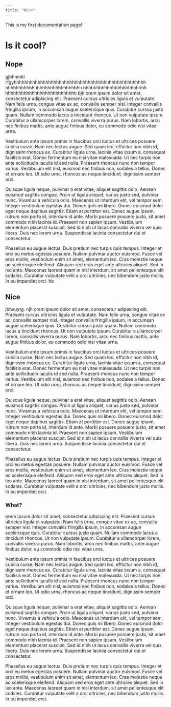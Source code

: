```yaml
---
title: "Nice"
---
```


This is my first documentation page!

# Is it cool?

## Nope
gjbhnmkl rfgyhhhhhhhhhhhhhhhhhhhhhhhhhhhhhhhhhhhhhhhhhhhhhhhhhh hhhhhhhhhhhhhhhhhhhhhhhhhhhhh hhhhhhhhhhhhhhhhhhhhhhhh hhhhhhhhhhhhhhhhhhhhhhhhhhh 
bjh
orem ipsum dolor sit amet, consectetur adipiscing elit. Praesent cursus ultricies ligula et vulputate. Nam felis urna, congue vitae ex ac, convallis semper nisl. Integer convallis fringilla ipsum, in accumsan augue scelerisque quis. Curabitur cursus justo quam. Nullam commodo lacus a tincidunt rhoncus. Ut non vulputate ipsum. Curabitur a ullamcorper lorem, convallis viverra purus. Nam lobortis, arcu nec finibus mattis, ante augue finibus dolor, eu commodo odio nisi vitae urna.

Vestibulum ante ipsum primis in faucibus orci luctus et ultrices posuere cubilia curae; Nam nec lectus augue. Sed quam leo, efficitur non nibh id, dignissim rhoncus ex. Curabitur ligula urna, lacinia vitae ipsum a, consequat facilisis erat. Donec fermentum eu nisi vitae malesuada. Ut nec turpis non ante sollicitudin iaculis id sed nulla. Praesent rhoncus nunc non tempor varius. Vestibulum elit nisl, euismod nec finibus non, sodales a tellus. Donec et ornare leo. Ut odio urna, rhoncus ac neque tincidunt, dignissim semper orci.

Quisque ligula neque, pulvinar a erat vitae, aliquet sagittis odio. Aenean euismod sagittis congue. Proin ut ligula aliquet, varius justo sed, pulvinar nunc. Vivamus a vehicula odio. Maecenas ut interdum elit, vel tempor sem. Integer vestibulum egestas dui. Donec quis mi libero. Donec euismod dolor eget neque dapibus sagittis. Etiam at porttitor est. Donec augue ipsum, rutrum non porta id, interdum id ante. Morbi posuere posuere justo, sit amet commodo nibh lacinia id. Praesent non sapien ipsum. Vestibulum elementum placerat suscipit. Sed id nibh ut lacus convallis viverra vel quis libero. Duis nec lorem urna. Suspendisse lacinia consectetur dui et consectetur.

Phasellus eu augue lectus. Duis pretium nec turpis quis tempus. Integer et orci eu metus egestas posuere. Nullam pulvinar auctor euismod. Fusce vel eros mollis, vestibulum enim sit amet, elementum leo. Cras molestie neque ac scelerisque eleifend. Aliquam sed eros eget ante ultricies aliquet. Sed in leo ante. Maecenas laoreet quam in nisl interdum, sit amet pellentesque elit sodales. Curabitur vulputate velit a orci ultricies, nec bibendum justo mollis. In eu imperdiet orci. 
hb

## Nice
jbhvuytg. 
njh
orem ipsum dolor sit amet, consectetur adipiscing elit. Praesent cursus ultricies ligula et vulputate. Nam felis urna, congue vitae ex ac, convallis semper nisl. Integer convallis fringilla ipsum, in accumsan augue scelerisque quis. Curabitur cursus justo quam. Nullam commodo lacus a tincidunt rhoncus. Ut non vulputate ipsum. Curabitur a ullamcorper lorem, convallis viverra purus. Nam lobortis, arcu nec finibus mattis, ante augue finibus dolor, eu commodo odio nisi vitae urna.

Vestibulum ante ipsum primis in faucibus orci luctus et ultrices posuere cubilia curae; Nam nec lectus augue. Sed quam leo, efficitur non nibh id, dignissim rhoncus ex. Curabitur ligula urna, lacinia vitae ipsum a, consequat facilisis erat. Donec fermentum eu nisi vitae malesuada. Ut nec turpis non ante sollicitudin iaculis id sed nulla. Praesent rhoncus nunc non tempor varius. Vestibulum elit nisl, euismod nec finibus non, sodales a tellus. Donec et ornare leo. Ut odio urna, rhoncus ac neque tincidunt, dignissim semper orci.

Quisque ligula neque, pulvinar a erat vitae, aliquet sagittis odio. Aenean euismod sagittis congue. Proin ut ligula aliquet, varius justo sed, pulvinar nunc. Vivamus a vehicula odio. Maecenas ut interdum elit, vel tempor sem. Integer vestibulum egestas dui. Donec quis mi libero. Donec euismod dolor eget neque dapibus sagittis. Etiam at porttitor est. Donec augue ipsum, rutrum non porta id, interdum id ante. Morbi posuere posuere justo, sit amet commodo nibh lacinia id. Praesent non sapien ipsum. Vestibulum elementum placerat suscipit. Sed id nibh ut lacus convallis viverra vel quis libero. Duis nec lorem urna. Suspendisse lacinia consectetur dui et consectetur.

Phasellus eu augue lectus. Duis pretium nec turpis quis tempus. Integer et orci eu metus egestas posuere. Nullam pulvinar auctor euismod. Fusce vel eros mollis, vestibulum enim sit amet, elementum leo. Cras molestie neque ac scelerisque eleifend. Aliquam sed eros eget ante ultricies aliquet. Sed in leo ante. Maecenas laoreet quam in nisl interdum, sit amet pellentesque elit sodales. Curabitur vulputate velit a orci ultricies, nec bibendum justo mollis. In eu imperdiet orci. 

### What?
orem ipsum dolor sit amet, consectetur adipiscing elit. Praesent cursus ultricies ligula et vulputate. Nam felis urna, congue vitae ex ac, convallis semper nisl. Integer convallis fringilla ipsum, in accumsan augue scelerisque quis. Curabitur cursus justo quam. Nullam commodo lacus a tincidunt rhoncus. Ut non vulputate ipsum. Curabitur a ullamcorper lorem, convallis viverra purus. Nam lobortis, arcu nec finibus mattis, ante augue finibus dolor, eu commodo odio nisi vitae urna.

Vestibulum ante ipsum primis in faucibus orci luctus et ultrices posuere cubilia curae; Nam nec lectus augue. Sed quam leo, efficitur non nibh id, dignissim rhoncus ex. Curabitur ligula urna, lacinia vitae ipsum a, consequat facilisis erat. Donec fermentum eu nisi vitae malesuada. Ut nec turpis non ante sollicitudin iaculis id sed nulla. Praesent rhoncus nunc non tempor varius. Vestibulum elit nisl, euismod nec finibus non, sodales a tellus. Donec et ornare leo. Ut odio urna, rhoncus ac neque tincidunt, dignissim semper orci.

Quisque ligula neque, pulvinar a erat vitae, aliquet sagittis odio. Aenean euismod sagittis congue. Proin ut ligula aliquet, varius justo sed, pulvinar nunc. Vivamus a vehicula odio. Maecenas ut interdum elit, vel tempor sem. Integer vestibulum egestas dui. Donec quis mi libero. Donec euismod dolor eget neque dapibus sagittis. Etiam at porttitor est. Donec augue ipsum, rutrum non porta id, interdum id ante. Morbi posuere posuere justo, sit amet commodo nibh lacinia id. Praesent non sapien ipsum. Vestibulum elementum placerat suscipit. Sed id nibh ut lacus convallis viverra vel quis libero. Duis nec lorem urna. Suspendisse lacinia consectetur dui et consectetur.

Phasellus eu augue lectus. Duis pretium nec turpis quis tempus. Integer et orci eu metus egestas posuere. Nullam pulvinar auctor euismod. Fusce vel eros mollis, vestibulum enim sit amet, elementum leo. Cras molestie neque ac scelerisque eleifend. Aliquam sed eros eget ante ultricies aliquet. Sed in leo ante. Maecenas laoreet quam in nisl interdum, sit amet pellentesque elit sodales. Curabitur vulputate velit a orci ultricies, nec bibendum justo mollis. In eu imperdiet orci. 